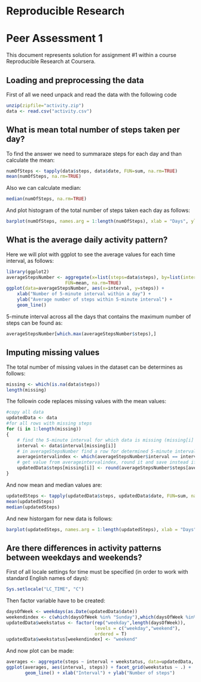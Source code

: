 # Reproducible Research
# Peer Assessment 1

This document represents solution for assignment #1 within a course Reproducible Research at Coursera.

## Loading and preprocessing the data

First of all we need unpack and read the data with the following code

```r
unzip(zipfile="activity.zip")
data <- read.csv("activity.csv")
```

## What is mean total number of steps taken per day?

To find the answer we need to summaraze steps for each day and than calculate the mean:

```r
numOfSteps <- tapply(data$steps, data$date, FUN=sum, na.rm=TRUE)
mean(numOfSteps, na.rm=TRUE)
```

Also we can calculate median:
```r
median(numOfSteps, na.rm=TRUE)
```

And plot  histogram of the total number of steps taken each day as follows:
```r
barplot(numOfSteps, names.arg = 1:length(numOfSteps), xlab = "Days", ylab="Total number of steps", col=c("blue"))
```

## What is the average daily activity pattern?

Here we will plot with ggplot to see the average values for each time interval, as follows:

```r
library(ggplot2)
averageStepsNumber <- aggregate(x=list(steps=data$steps), by=list(interval=data$interval),
                      FUN=mean, na.rm=TRUE)
ggplot(data=averageStepsNumber, aes(x=interval, y=steps)) +
    xlab("Number of 5-minute interval within a day") +
    ylab("Average number of steps within 5-minute interval") +
    geom_line()
```

5-minute interval across all the days that contains the maximum number of steps can be found as:

```r
averageStepsNumber[which.max(averageStepsNumber$steps),]
```

## Imputing missing values

The total number of missing values in the dataset can be determines as follows:

```r
missing <- which(is.na(data$steps))
length(missing)
```

The followin code replaces missing values with the mean values:
```r
#copy all data
updatedData <- data
#for all rows with missing steps
for (i in 1:length(missing))
{
    # find the 5-minute interval for which data is missing (missing[i] is a index of row with missing value)
    interval <- data$interval[missing[i]]
    # in averageStepsNumber find a row for determined 5-minute interval 
    averageintervalindex <- which(averageStepsNumber$interval == interval)
    # get value from averageintervalindex, round it and save instead if NA
    updatedData$steps[missing[i]] <- round(averageStepsNumber$steps[averageintervalindex])
}
```

And now mean and median values are:
```r
updatedSteps <- tapply(updatedData$steps, updatedData$date, FUN=sum, na.rm=TRUE)
mean(updatedSteps)
median(updatedSteps)
```

And new historgam for new data is follows:
```r
barplot(updatedSteps, names.arg = 1:length(updatedSteps), xlab = "Days", ylab="Total number of steps", col=c("green"))
```

## Are there differences in activity patterns between weekdays and weekends?

First of all locale settings for time must be specified (in order to work with standard English names of days):
```r
Sys.setlocale("LC_TIME", "C")
```

Then factor variable have to be created:
```r
daysOfWeek <- weekdays(as.Date(updatedData$date))
weekendindex <- c(which(daysOfWeek %in% "Sunday"),which(daysOfWeek %in% "Saturday"))
updatedData$weekstatus <- factor(rep("weekday",length(daysOfWeek)), 
                                 levels = c("weekday","weekend"),
                                 ordered = T)
updatedData$weekstatus[weekendindex] <- "weekend"
```

And now plot can be made:
```r
averages <- aggregate(steps ~ interval + weekstatus, data=updatedData, mean)
ggplot(averages, aes(interval, steps)) + facet_grid(weekstatus ~ .) +
       geom_line() + xlab("Interval") + ylab("Number of steps")
```
